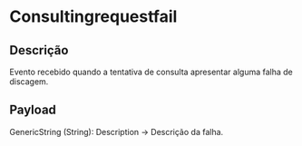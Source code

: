 # Consultingrequestfail

## Descrição

Evento recebido quando a tentativa de consulta apresentar alguma falha de discagem. 

## Payload

GenericString (String): Description -> Descrição da falha. 